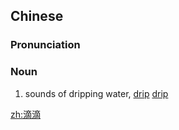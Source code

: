 ==Chinese==
{{zh-forms}}

===Pronunciation===
{{zh-pron
|m=dīdī
|c=dik1 dik1
|h=pfs=ti̍t-ti̍t
|cat=n
}}

===Noun===
{{zh-noun}}

# sounds of dripping water, [[drip]] [[drip]]

[[zh:滴滴]]